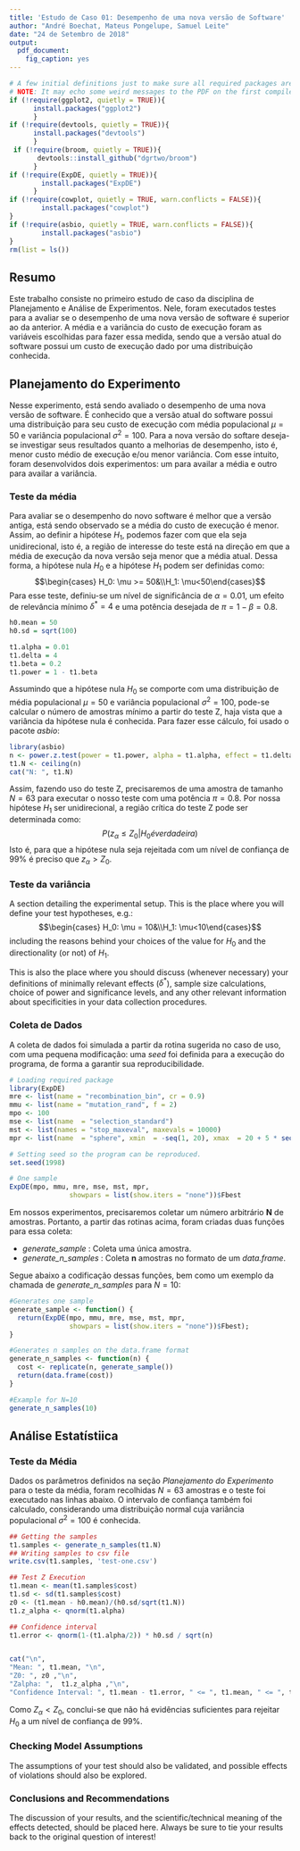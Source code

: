 ```yaml
---
title: 'Estudo de Caso 01: Desempenho de uma nova versão de Software'
author: "André Boechat, Mateus Pongelupe, Samuel Leite"
date: "24 de Setembro de 2018"
output:
  pdf_document:
    fig_caption: yes
---
```


```r
# A few initial definitions just to make sure all required packages are installed. Change as needed.
# NOTE: It may echo some weird messages to the PDF on the first compile (package installation messages). Run twice and the problem will (hopefully) go away.
if (!require(ggplot2, quietly = TRUE)){
      install.packages("ggplot2")
      }
if (!require(devtools, quietly = TRUE)){
      install.packages("devtools")
      }
 if (!require(broom, quietly = TRUE)){
       devtools::install_github("dgrtwo/broom")
      }
if (!require(ExpDE, quietly = TRUE)){
        install.packages("ExpDE")
      }
if (!require(cowplot, quietly = TRUE, warn.conflicts = FALSE)){
        install.packages("cowplot")
}
if (!require(asbio, quietly = TRUE, warn.conflicts = FALSE)){
        install.packages("asbio")
}
rm(list = ls())
```
## Resumo
Este trabalho consiste no primeiro estudo de caso da disciplina de Planejamento e Análise de Experimentos. Nele, foram executados testes para a avaliar se o desempenho de uma nova versão de software é superior ao da anterior. A média e a variância do custo de execução foram as variáveis escolhidas para fazer essa medida, sendo que a versão atual do software possui um custo de execução dado por uma distribuição conhecida. \textcolor{red}{Os resultados alcançados <!-- !TODO - Adicionar resultados ao resumo --> ...}

## Planejamento do Experimento
Nesse experimento, está sendo avaliado o desempenho de uma nova versão de software. É conhecido que a versão atual do software possui uma distribuição para seu custo de execução com média populacional $\mu=50$ e variância populacional $\sigma^2=100$. Para a nova versão do softare deseja-se investigar seus resultados quanto a melhorias de desempenho, isto é, menor custo médio de execução e/ou menor variância. Com esse intuito, foram desenvolvidos dois experimentos: um para availar a média e outro para availar a variância.

### Teste da média
Para avaliar se o desempenho do novo software é melhor que a versão antiga, está sendo observado se a média do custo de execução é menor. Assim, ao definir a hipótese $H_1$, podemos fazer com que ela seja unidirecional, isto é, a região de interesse do teste está na direção em que a média de execução da nova versão seja menor que a média atual. Dessa forma, a hipótese nula $H_0$ e a hipótese $H_1$ podem ser definidas como:
$$\begin{cases} H_0: \mu >= 50&\\H_1: \mu<50\end{cases}$$
Para esse teste, definiu-se um nível de significância de $\alpha=0.01$, um efeito de relevância mínimo $\delta^*=4$ e uma potência desejada de $\pi = 1 - \beta = 0.8$. 
```r
h0.mean = 50
h0.sd = sqrt(100)

t1.alpha = 0.01
t1.delta = 4
t1.beta = 0.2
t1.power = 1 - t1.beta
```
Assumindo que a hipótese nula $H_0$ se comporte com uma distribuição de média populacional $\mu=50$ e variância populacional $\sigma^2 = 100$, pode-se calcular o número de amostras mínimo a partir do teste Z, haja vista que a variância da hipótese nula é conhecida. Para fazer esse cálculo, foi usado o pacote *asbio*:
```r
library(asbio)
n <- power.z.test(power = t1.power, alpha = t1.alpha, effect = t1.delta, sigma = h0.sd, test = "one.tail")$n
t1.N <- ceiling(n)
cat("N: ", t1.N)
```
Assim, fazendo uso do teste Z, precisaremos de uma amostra de tamanho $N=63$ para executar o nosso teste com uma potência $\pi=0.8$. Por nossa hipótese $H_1$ ser unidirecional, a região crítica do teste Z pode ser determinada como:
$$P(z_{\alpha} \leq Z_0 | H_0 é verdadeira)$$
Isto é, para que a hipótese nula seja rejeitada com um nível de confiança de 99% é preciso que $z_\alpha > Z_0$. 

### Teste da variância
A section detailing the experimental setup. This is the place where you will define your test hypotheses, e.g.:
$$\begin{cases} H_0: \mu = 10&\\H_1: \mu<10\end{cases}$$
including the reasons behind your choices of the value for $H_0$ and the directionality (or not) of $H_1$. 

This is also the place where you should discuss (whenever necessary) your definitions of minimally relevant effects ($\delta^*$), sample size calculations, choice of power and significance levels, and any other relevant information about specificities in your data collection procedures.

### Coleta de Dados
A coleta de dados foi simulada a partir da rotina sugerida no caso de uso, com uma pequena modificação: uma *seed* foi definida para a execução do programa, de forma a garantir sua reproducibilidade.
```r
# Loading required package
library(ExpDE)
mre <- list(name = "recombination_bin", cr = 0.9) 
mmu <- list(name = "mutation_rand", f = 2)
mpo <- 100
mse <- list(name  = "selection_standard")
mst <- list(names = "stop_maxeval", maxevals = 10000)
mpr <- list(name  = "sphere", xmin  = -seq(1, 20), xmax  = 20 + 5 * seq(5, 24))

# Setting seed so the program can be reproduced.
set.seed(1998)

# One sample
ExpDE(mpo, mmu, mre, mse, mst, mpr,
               showpars = list(show.iters = "none"))$Fbest
```
Em nossos experimentos, precisaremos coletar um número arbitrário **N** de amostras. Portanto, a partir das rotinas acima, foram criadas duas funções para essa coleta:

- *generate\_sample* : Coleta uma única amostra.
- *generate\_n\_samples* : Coleta **n** amostras no formato de um *data.frame*.

Segue abaixo a codificação dessas funções, bem como um exemplo da chamada de *generate\_n\_samples* para $N=10$:
```r
#Generates one sample
generate_sample <- function() {
  return(ExpDE(mpo, mmu, mre, mse, mst, mpr,
               showpars = list(show.iters = "none"))$Fbest);
}

#Generates n samples on the data.frame format
generate_n_samples <- function(n) {
  cost <- replicate(n, generate_sample())
  return(data.frame(cost))
}

#Example for N=10
generate_n_samples(10)
```

<!-- ## Análise Exploratória dos Dados -->
<!-- The first step is to load and preprocess the data. For instance, -->
<!-- ```{r loaddata} -->
<!-- N <- 30 -->
<!-- samples <- generate_n_samples(N) -->
<!-- ``` -->

<!-- To get an initial feel for the relationships between the relevant variables of your experiment it is frequently interesting to perform some preliminary (exploratory) analysis. This is frequently referred to as _getting a feel_ of your data, and can suggest procedures (such as outlier investigation or data transformations) to experienced experimenters. -->

<!-- ```{r pairs,fig.width=8,echo=TRUE,message=FALSE,fig.cap="Exploring the effect of car transmission on mpg values"} -->
<!-- library(cowplot,warn.conflicts = FALSE) -->

<!-- theme_set(theme_cowplot(font_size=12)) -->

<!-- plot.hist <- ggplot(samples, aes(x=cost)) + -->
<!--     geom_histogram(colour="black", fill="white") + background_grid(major = 'xy') -->

<!-- plot.dens <- ggplot(samples, aes(x=cost)) +  -->
<!--     geom_density(alpha=.2, fill="#FF6666") +  -->
<!--     background_grid(major = 'xy') -->

<!-- plot_grid(plot.hist, plot.dens, labels = c('A','B'), ncol = 2) -->
<!-- ``` -->

<!-- Your preliminary analysis should be described together with the plots. In this example, two facts are immediately clear from the plots: first, **mpg** tends to correlate well with many of the other  variables, most intensely with **drat** (positively) and **wt** (negatively). It is also clear that many of the variables are highly correlated (e.g., **wt** and **disp**). Second, it seems like manual transmission models present larger values of **mpg** than the automatic ones. In the next section a linear model will be fit to the data in order to investigate the significance and magnitude of this possible effect. -->

## Análise Estatístiica

### Teste da Média

Dados os parâmetros definidos na seção *Planejamento do Experimento* para o teste da média, foram recolhidas $N=63$ amostras e o teste foi executado nas linhas abaixo. O intervalo de confiança também foi calculado, considerando uma distribuição normal cuja variância populacional $\sigma^2=100$ é conhecida.
```r
## Getting the samples
t1.samples <- generate_n_samples(t1.N)
## Writing samples to csv file
write.csv(t1.samples, 'test-one.csv')

## Test Z Execution
t1.mean <- mean(t1.samples$cost)
t1.sd <- sd(t1.samples$cost)
z0 <- (t1.mean - h0.mean)/(h0.sd/sqrt(t1.N))
t1.z_alpha <- qnorm(t1.alpha)

## Confidence interval
t1.error <- qnorm(1-(t1.alpha/2)) * h0.sd / sqrt(n)


cat("\n",
"Mean: ", t1.mean, "\n",
"Z0: ", z0 ,"\n",
"Zalpha: ",  t1.z_alpha ,"\n",
"Confidence Interval: ", t1.mean - t1.error, " <= ", t1.mean, " <= ", t1.mean + t1.error, "\n")
```
Como $Z_\alpha < Z_0$, conclui-se que não há evidências suficientes para rejeitar $H_0$ a um nível de confiança de 99%. 
\textcolor{red}{Falta validar e discutir as assumptions e discutir a potência do teste -> um nível de confiança muito elevado pode levar a uma dificuldade de detectar que a hipótese nula é falsa. <!-- !TODO - Fazer análise da média --> ...}


### Checking Model Assumptions
The assumptions of your test should also be validated, and possible effects of violations should also be explored.


### Conclusions and Recommendations
The discussion of your results, and the scientific/technical meaning of the effects detected, should be placed here. Always be sure to tie your results back to the original question of interest!